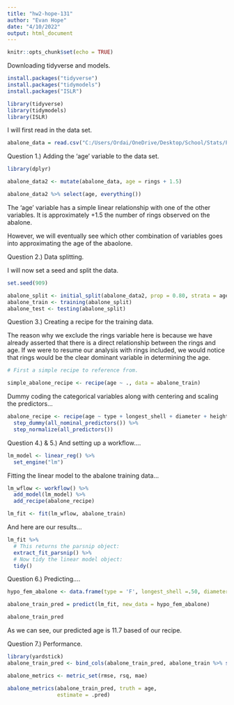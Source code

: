 ```yaml
---
title: "hw2-hope-131"
author: "Evan Hope"
date: "4/10/2022"
output: html_document
---
```


```r
knitr::opts_chunk$set(echo = TRUE)
```

Downloading tidyverse and models.

```r
install.packages("tidyverse")
install.packages("tidymodels")
install.packages("ISLR")

library(tidyverse)
library(tidymodels)
library(ISLR)
```


I will first read in the data set.
```r
abalone_data = read.csv("C:/Users/Ordai/OneDrive/Desktop/School/Stats/PSTAT 131/hw2-Hope-131/abalone.csv")

```

Question 1.) Adding the 'age' variable to the data set.

```r
library(dplyr)

abalone_data2 <- mutate(abalone_data, age = rings + 1.5)

abalone_data2 %>% select(age, everything())  
```

The 'age' variable has a simple linear relationship with one of the other variables. It is approximately +1.5 the number of rings observed on the abalone.

However, we will eventually see which other combination of variables goes into approximating the age of the abaolone.


Question 2.) Data splitting.

I will now set a seed and split the data.

```r
set.seed(909)

abalone_split <- initial_split(abalone_data2, prop = 0.80, strata = age)
abalone_train <- training(abalone_split)
abalone_test <- testing(abalone_split)


```

Question 3.) Creating a recipe for the training data.

The reason why we exclude the rings variable here is because we have already asserted that there is a direct relationship between the rings and age. If we were to resume our analysis with rings included, we would notice that rings would be the clear dominant variable in determining the age.

```r
# First a simple recipe to reference from. 

simple_abalone_recipe <- recipe(age ~ ., data = abalone_train)
```

Dummy coding the categorical variables along with
centering and scaling the predictors...
```r
abalone_recipe <- recipe(age ~ type + longest_shell + diameter + height + whole_weight + shucked_weight + viscera_weight + shell_weight, data = abalone_train) %>% 
  step_dummy(all_nominal_predictors()) %>%
  step_normalize(all_predictors())
```


Question 4.) & 5.)
And setting up a workflow....
```r
lm_model <- linear_reg() %>% 
  set_engine("lm")
```

Fitting the linear model to the abalone training data...
```r
lm_wflow <- workflow() %>% 
  add_model(lm_model) %>% 
  add_recipe(abalone_recipe)
```


```r
lm_fit <- fit(lm_wflow, abalone_train)
```


And here are our results...
```r
lm_fit %>% 
  # This returns the parsnip object:
  extract_fit_parsnip() %>% 
  # Now tidy the linear model object:
  tidy()
```
 
Question 6.) Predicting....

```r
hypo_fem_abalone <- data.frame(type = 'F', longest_shell =.50, diameter = 0.10, height = 0.30, whole_weight = 4, shucked_weight = 1, viscera_weight = 2, shell_weight = 1)

abalone_train_pred = predict(lm_fit, new_data = hypo_fem_abalone)

abalone_train_pred
```

As we can see, our predicted age is 11.7 based of our recipe.

Question 7.) Performance.

```r
library(yardstick)
abalone_train_pred <- bind_cols(abalone_train_pred, abalone_train %>% select(age))

abalone_metrics <- metric_set(rmse, rsq, mae)

abalone_metrics(abalone_train_pred, truth = age, 
                estimate = .pred)
```


